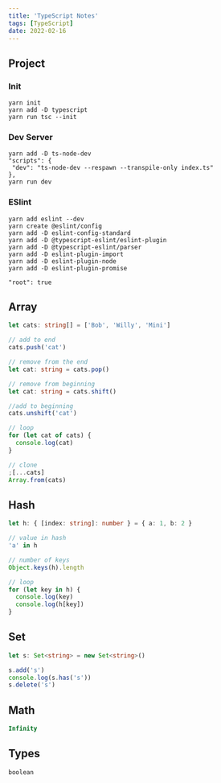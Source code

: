 ```yaml
---
title: 'TypeScript Notes'
tags: [TypeScript]
date: 2022-02-16
---
```


## Project

### Init

```shell
yarn init
yarn add -D typescript
yarn run tsc --init
```

### Dev Server

```shell
yarn add -D ts-node-dev
"scripts": {
 "dev": "ts-node-dev --respawn --transpile-only index.ts"
},
yarn run dev
```

### ESlint

```shell
yarn add eslint --dev
yarn create @eslint/config
yarn add -D eslint-config-standard
yarn add -D @typescript-eslint/eslint-plugin
yarn add -D @typescript-eslint/parser
yarn add -D eslint-plugin-import
yarn add -D eslint-plugin-node
yarn add -D eslint-plugin-promise

"root": true
```

## Array

```typescript
let cats: string[] = ['Bob', 'Willy', 'Mini']

// add to end
cats.push('cat')

// remove from the end
let cat: string = cats.pop()

// remove from beginning
let cat: string = cats.shift()

//add to beginning
cats.unshift('cat')

// loop
for (let cat of cats) {
  console.log(cat)
}

// clone
;[...cats]
Array.from(cats)
```

## Hash

```typescript
let h: { [index: string]: number } = { a: 1, b: 2 }

// value in hash
'a' in h

// number of keys
Object.keys(h).length

// loop
for (let key in h) {
  console.log(key)
  console.log(h[key])
}
```

## Set

```typescript
let s: Set<string> = new Set<string>()

s.add('s')
console.log(s.has('s'))
s.delete('s')
```

## Math

```typescript
Infinity
```

## Types

```typescript
boolean
```
